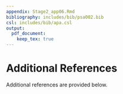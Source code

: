 ```yaml
---
appendix: Stage2_app06.Rmd
bibliography: includes/bib/psa002.bib
csl: includes/bib/apa.csl
output: 
  pdf_document:
    keep_tex: true
---
```


# Additional References

Additional references are provided below.

\phantomsection\label{refs}
\begin{CSLReferences}{1}{0}
\bibitem[\citeproctext]{ref-anwyl-irvineGorillaOurMidst2020}
Anwyl-Irvine, A. L., Massonnié, J., Flitton, A., Kirkham, N., \&
Evershed, J. K. (2020). Gorilla in our midst: {An} online behavioral
experiment builder. \emph{Behavior Research Methods}, \emph{52}(1),
388--407. \url{https://doi.org/10.3758/s13428-019-01237-x}

\bibitem[\citeproctext]{ref-armstrongWhenUseBonferroni2014}
Armstrong, R. A. (2014). When to use the {Bonferroni} correction.
\emph{Ophthalmic and Physiological Optics}, \emph{34}(5), 502--508.
\url{https://doi.org/10.1111/opo.12131}

\bibitem[\citeproctext]{ref-bridgesTimingMegastudyComparing2020a}
Bridges, D., Pitiot, A., MacAskill, M. R., \& Peirce, J. W. (2020). The
timing mega-study: Comparing a range of experiment generators, both
lab-based and online. \emph{PeerJ}, \emph{8}, e9414.
\url{https://doi.org/10.7717/peerj.9414}

\bibitem[\citeproctext]{ref-brysbaert2020}
Brysbaert, M. (2020). Power considerations in bilingualism research:
Time to step up our game. \emph{Bilingualism: Language and Cognition},
\emph{24}(5), 813--818. \url{https://doi.org/10.1017/s1366728920000437}

\bibitem[\citeproctext]{ref-burnham1998}
Burnham, K. P., \& Anderson, D. R. (1998). \emph{Practical use of the
information-theoretic approach} (pp. 75--117). Springer New York.
\url{https://doi.org/10.1007/978-1-4757-2917-7_3}

\bibitem[\citeproctext]{ref-chen2018}
Chen, S.-C., Buchanan, E., Kekecs, Z., Miller, J., Szabelska, A., Aczel,
B., Bernabeu, P., Forscher, P., Szuts, A., Vally, Z., Al-Hoorie, A.,
Helmy, M., Silva, C. de, Silva, L. da, Moraes, Y. de, Hsu, R., Mafra,
A., Valentova, J., Varella, M., \ldots{} Chartier, C. (2018).
\emph{Investigating object orientation effects across 14 languages}.
\url{https://doi.org/10.31234/osf.io/t2pjv}

\bibitem[\citeproctext]{ref-cohen1983}
Cohen, J. (1983). The Cost of Dichotomization. \emph{Applied
Psychological Measurement}, \emph{7}(3), 249--253.
\url{https://doi.org/10.1177/014662168300700301}

\bibitem[\citeproctext]{ref-deleeuwPsychophysicsWebBrowser2016}
de Leeuw, J. R., \& Motz, B. A. (2016). Psychophysics in a {Web}
browser? {Comparing} response times collected with {JavaScript} and
{Psychophysics Toolbox} in a visual search task. \emph{Behavior Research
Methods}, \emph{48}(1), 1--12.
\url{https://doi.org/10.3758/s13428-015-0567-2}

\bibitem[\citeproctext]{ref-fritz2012}
Fritz, C. O., Morris, P. E., \& Richler, J. J. (2012). Effect size
estimates: Current use, calculations, and interpretation. \emph{Journal
of Experimental Psychology: General}, \emph{141}(1), 2--18.
\url{https://doi.org/10.1037/a0024338}

\bibitem[\citeproctext]{ref-gelman_multilevel_2006}
Gelman, A. (2006). Multilevel (hierarchical) modeling: {What} it can and
cannot do. \emph{Technometrics}, \emph{48}(3), 432--435.
\url{https://doi.org/10.1198/004017005000000661}

\bibitem[\citeproctext]{ref-kvalsethHickLawEquivalent2021}
Kvålseth, T. O. (2021). Hick's law equivalent for reaction time to
individual stimuli. \emph{British Journal of Mathematical and
Statistical Psychology}, \emph{74}(S1), 275--293.
\url{https://doi.org/10.1111/bmsp.12232}

\bibitem[\citeproctext]{ref-langeJustAnotherTool2015}
Lange, K., Kühn, S., \& Filevich, E. (2015). "{Just Another Tool} for
{Online Studies}'' ({JATOS}): {An} easy solution for setup and
management of web servers supporting online studies. \emph{PLOS ONE},
\emph{10}(6), e0130834.
\url{https://doi.org/10.1371/journal.pone.0130834}

\bibitem[\citeproctext]{ref-lokenMeasurementErrorReplication2017}
Loken, E., \& Gelman, A. (2017). Measurement error and the replication
crisis. \emph{Science}, \emph{355}(6325), 584--585.
\url{https://doi.org/10.1126/science.aal3618}

\bibitem[\citeproctext]{ref-lukeEvaluatingSignificanceLinear2017}
Luke, S. G. (2017). Evaluating significance in linear mixed-effects
models in {R}. \emph{Behavior Research Methods}, \emph{49}(4),
1494--1502. \url{https://doi.org/10.3758/s13428-016-0809-y}

\bibitem[\citeproctext]{ref-mathot_conducting_2022}
Mathôt, S., \& March, J. (2022). Conducting {linguistic} {experiments}
{online} {with} {OpenSesame} and {OSWeb}. \emph{Language Learning},
\emph{72}(4), 1017--1048. \url{https://doi.org/10.1111/lang.12509}

\bibitem[\citeproctext]{ref-matuschek2017}
Matuschek, H., Kliegl, R., Vasishth, S., Baayen, H., \& Bates, D.
(2017). Balancing Type I error and power in linear mixed models.
\emph{Journal of Memory and Language}, \emph{94}, 305--315.
\url{https://doi.org/10.1016/j.jml.2017.01.001}

\bibitem[\citeproctext]{ref-phills_preregistration_2022}
Phills, C., Kekecs, Z., \& Chartier, C. (2022).
\emph{Pre-{Registration}}. \url{https://doi.org/10.17605/OSF.IO/4HMGS}

\bibitem[\citeproctext]{ref-proctorHickLawChoice2018}
Proctor, R. W., \& Schneider, D. W. (2018). Hick's law for choice
reaction time: {A} review. \emph{Quarterly Journal of Experimental
Psychology}, \emph{71}(6), 1281--1299.
\url{https://doi.org/10.1080/17470218.2017.1322622}

\bibitem[\citeproctext]{ref-sala2017}
Sala, G., \& Gobet, F. (2017). Does Far Transfer Exist? Negative
Evidence From Chess, Music, and Working Memory Training. \emph{Current
Directions in Psychological Science}, \emph{26}(6), 515--520.
\url{https://doi.org/10.1177/0963721417712760}

\bibitem[\citeproctext]{ref-schonbrodtSequentialHypothesisTesting2017}
Schönbrodt, F. D., Wagenmakers, E.-J., Zehetleitner, M., \& Perugini, M.
(2017). Sequential hypothesis testing with {Bayes} factors:
{Efficiently} testing mean differences. \emph{Psychological Methods},
\emph{22}(2), 322--339. \url{https://doi.org/10.1037/met0000061}

\bibitem[\citeproctext]{ref-vadilloUnderpoweredSamplesFalse2016}
Vadillo, M. A., Konstantinidis, E., \& Shanks, D. R. (2016).
Underpowered samples, false negatives, and unconscious learning.
\emph{Psychonomic Bulletin \& Review}, \emph{23}(1), 87--102.
\url{https://doi.org/10.3758/s13423-015-0892-6}

\end{CSLReferences}
